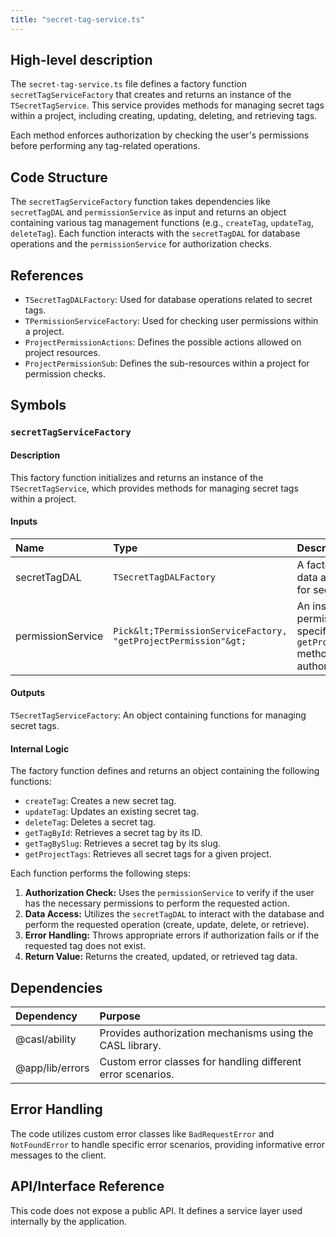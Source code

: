 ```yaml
---
title: "secret-tag-service.ts"
---
```


## High-level description
The `secret-tag-service.ts` file defines a factory function `secretTagServiceFactory` that creates and returns an instance of the `TSecretTagService`. This service provides methods for managing secret tags within a project, including creating, updating, deleting, and retrieving tags. 

Each method enforces authorization by checking the user's permissions before performing any tag-related operations.

## Code Structure
The `secretTagServiceFactory` function takes dependencies like `secretTagDAL` and `permissionService` as input and returns an object containing various tag management functions (e.g., `createTag`, `updateTag`, `deleteTag`). Each function interacts with the `secretTagDAL` for database operations and the `permissionService` for authorization checks.

## References
- `TSecretTagDALFactory`: Used for database operations related to secret tags.
- `TPermissionServiceFactory`: Used for checking user permissions within a project.
- `ProjectPermissionActions`: Defines the possible actions allowed on project resources.
- `ProjectPermissionSub`: Defines the sub-resources within a project for permission checks.

## Symbols

### `secretTagServiceFactory`
#### Description
This factory function initializes and returns an instance of the `TSecretTagService`, which provides methods for managing secret tags within a project.

#### Inputs
| Name | Type | Description |
|:-----|:-----|:------------|
| secretTagDAL | `TSecretTagDALFactory` | A factory for creating data access objects for secret tags. |
| permissionService | `Pick&lt;TPermissionServiceFactory, "getProjectPermission"&gt;` | An instance of the permission service, specifically the `getProjectPermission` method for authorization. |

#### Outputs
`TSecretTagServiceFactory`: An object containing functions for managing secret tags.

#### Internal Logic
The factory function defines and returns an object containing the following functions:
- `createTag`: Creates a new secret tag.
- `updateTag`: Updates an existing secret tag.
- `deleteTag`: Deletes a secret tag.
- `getTagById`: Retrieves a secret tag by its ID.
- `getTagBySlug`: Retrieves a secret tag by its slug.
- `getProjectTags`: Retrieves all secret tags for a given project.

Each function performs the following steps:
1. **Authorization Check:** Uses the `permissionService` to verify if the user has the necessary permissions to perform the requested action.
2. **Data Access:** Utilizes the `secretTagDAL` to interact with the database and perform the requested operation (create, update, delete, or retrieve).
3. **Error Handling:** Throws appropriate errors if authorization fails or if the requested tag does not exist.
4. **Return Value:** Returns the created, updated, or retrieved tag data.

## Dependencies
| Dependency | Purpose |
|:-----------|:--------|
| @casl/ability | Provides authorization mechanisms using the CASL library. |
| @app/lib/errors | Custom error classes for handling different error scenarios. |

## Error Handling
The code utilizes custom error classes like `BadRequestError` and `NotFoundError` to handle specific error scenarios, providing informative error messages to the client.

## API/Interface Reference
This code does not expose a public API. It defines a service layer used internally by the application.
